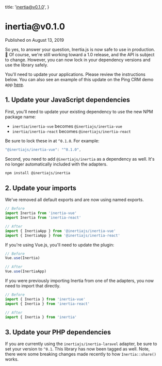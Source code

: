 
  title: 'inertia@v0.1.0',
}

<h1>inertia@v0.1.0</h1>

<div className="-mt-8 mb-12 text-base font-medium text-gray-600">Published on August 13, 2019</div>

So yes, to answer your question, Inertia.js is now safe to use in production. 🎉 Of course, we're still working toward a 1.0 release, and the API is subject to change. However, you can now lock in your dependency versions and use the library safely.

You'll need to update your applications. Please review the instructions below. You can also see an example of this update on the Ping CRM demo app [here](https://github.com/inertiajs/pingcrm/commit/14352710ad577e45062a49d19a6a6d441e958fb6).

## 1. Update your JavaScript dependencies

First, you'll need to update your existing dependency to use the new NPM package name:

- `inertia/inertia-vue` becomes `@inertiajs/inertia-vue`
- `inertia/inertia-react` becomes `@inertiajs/inertia-react`

Be sure to lock these in at `^0.1.0`. For example:

```js
"@inertiajs/inertia-vue": "^0.1.0",
```

Second, you need to add `@inertiajs/inertia` as a dependency as well. It's no longer automatically included with the adapters.

```sh
npm install @inertiajs/inertia
```

## 2. Update your imports

We've removed all default exports and are now using named exports.

```js
// Before
import Inertia from 'inertia-vue'
import Inertia from 'inertia-react'

// After
import { InertiaApp } from '@inertiajs/inertia-vue'
import { InertiaApp } from '@inertiajs/inertia-react'
```

If you're using Vue.js, you'll need to update the plugin:

```js
// Before
Vue.use(Inertia)

// After
Vue.use(InertiaApp)
```

If you were previously importing Inertia from one of the adapters, you now need to import that directly.

```js
// Before
import { Inertia } from 'inertia-vue'
import { Inertia } from 'inertia-react'

// After
import { Inertia } from 'inertia'
```

## 3. Update your PHP dependencies

If you are currently using the `inertiajs/inertia-laravel` adapter, be sure to set your version to `^0.1`. This library has now been tagged as well. Note, there were some breaking changes made recently to how `Inertia::share()` works.
